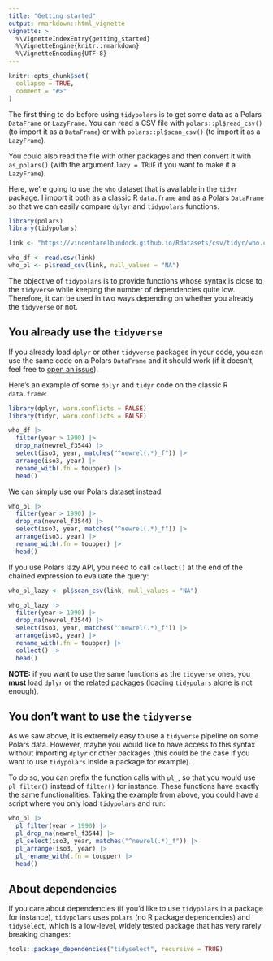 ---
title: "Getting started"
output: rmarkdown::html_vignette
vignette: >
  %\VignetteIndexEntry{getting_started}
  %\VignetteEngine{knitr::rmarkdown}
  %\VignetteEncoding{UTF-8}
---

```{r, include = FALSE}
knitr::opts_chunk$set(
  collapse = TRUE,
  comment = "#>"
)
```

The first thing to do before using `tidypolars` is to get some data as a Polars
`DataFrame` or `LazyFrame`. You can read a CSV file with `polars::pl$read_csv()`
(to import it as a `DataFrame`) or with `polars::pl$scan_csv()` (to import it
as a `LazyFrame`).

You could also read the file with other packages and then convert it with
`as_polars()` (with the argument `lazy = TRUE` if you want to make it a 
`LazyFrame`). 

Here, we're going to use the `who` dataset that is available in the `tidyr` 
package. I import it both as a classic R `data.frame` and as a Polars `DataFrame`
so that we can easily compare `dplyr` and `tidypolars` functions.

```{r setup}
library(polars)
library(tidypolars)

link <- "https://vincentarelbundock.github.io/Rdatasets/csv/tidyr/who.csv"

who_df <- read.csv(link)
who_pl <- pl$read_csv(link, null_values = "NA")
```

The objective of `tidypolars` is to provide functions whose syntax is close to
the `tidyverse` while keeping the number of dependencies quite low. Therefore, it
can be used in two ways depending on whether you already the `tidyverse` or not.

## You already use the `tidyverse`

If you already load `dplyr` or other `tidyverse` packages in your code, you can
use the same code on a Polars `DataFrame` and it should work (if it doesn't,
feel free to [open an issue](https://github.com/etiennebacher/tidypolars/issues)).

Here's an example of some `dplyr` and `tidyr` code on the classic R `data.frame`:

```{r}
library(dplyr, warn.conflicts = FALSE)
library(tidyr, warn.conflicts = FALSE)

who_df |> 
  filter(year > 1990) |> 
  drop_na(newrel_f3544) |> 
  select(iso3, year, matches("^newrel(.*)_f")) |> 
  arrange(iso3, year) |> 
  rename_with(.fn = toupper) |> 
  head()
```

We can simply use our Polars dataset instead:

```{r}
who_pl |> 
  filter(year > 1990) |> 
  drop_na(newrel_f3544) |> 
  select(iso3, year, matches("^newrel(.*)_f")) |> 
  arrange(iso3, year) |> 
  rename_with(.fn = toupper) |> 
  head()
```

If you use Polars lazy API, you need to call `collect()` at the end of the 
chained expression to evaluate the query:

```{r}
who_pl_lazy <- pl$scan_csv(link, null_values = "NA")

who_pl_lazy |> 
  filter(year > 1990) |> 
  drop_na(newrel_f3544) |> 
  select(iso3, year, matches("^newrel(.*)_f")) |> 
  arrange(iso3, year) |> 
  rename_with(.fn = toupper) |> 
  collect() |> 
  head()
```


**NOTE:** if you want to use the same functions as the `tidyverse` ones, you 
**must** load `dplyr` or the related packages (loading `tidypolars` alone is 
not enough).


## You don't want to use the `tidyverse`

As we saw above, it is extremely easy to use a `tidyverse` pipeline on some 
Polars data. However, maybe you would like to have access to this syntax without
importing `dplyr` or other packages (this could be the case if you want to use 
`tidypolars` inside a package for example). 

To do so, you can prefix the function calls with `pl_`, so that you would use
`pl_filter()` instead of `filter()` for instance. These functions have exactly
the same functionalities. Taking the example from above, you could have a script
where you only load `tidypolars` and run:

```{r}
who_pl |> 
  pl_filter(year > 1990) |> 
  pl_drop_na(newrel_f3544) |> 
  pl_select(iso3, year, matches("^newrel(.*)_f")) |> 
  pl_arrange(iso3, year) |> 
  pl_rename_with(.fn = toupper) |> 
  head()
```

## About dependencies

If you care about dependencies (if you'd like to use `tidypolars` in a package 
for instance), `tidypolars` uses `polars` (no R package dependencies) and 
`tidyselect`, which is a low-level, widely tested package that has very rarely
breaking changes:

```{r}
tools::package_dependencies("tidyselect", recursive = TRUE)
```

